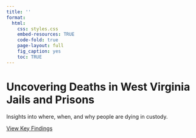 ```yaml
---
title: ''
format:
  html:
    css: styles.css
    embed-resources: TRUE
    code-fold: true
    page-layout: full
    fig_caption: yes
    toc: TRUE
---
```


<div id="landing-page">
  <h1 class="page-title">Uncovering Deaths in West Virginia Jails and Prisons</h1>
  <p class="page-subtitle">Insights into where, when, and why people are dying in custody.</p>
  <a href="https://ucla-exercise.netlify.app/key_findings" class="banner-button">View Key Findings</a>
</div>


